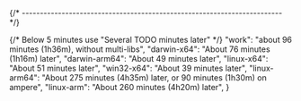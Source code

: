 
{/* ------------------------------------------------------------------------ */}

{/* Below 5 minutes use "Several TODO minutes later" */}
    "work": "about 96 minutes (1h36m), without multi-libs",
    "darwin-x64": "About 76 minutes (1h16m) later",
    "darwin-arm64": "About 49 minutes later",
    "linux-x64": "About 51 minutes later",
    "win32-x64": "About 39 minutes later",
    "linux-arm64": "About 275 minutes (4h35m) later, or 90 minutes (1h30m) on ampere",
    "linux-arm": "About 260 minutes (4h20m) later",
}
